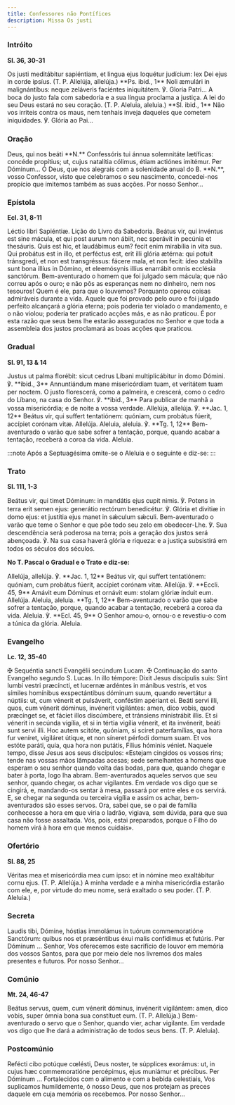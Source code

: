 ```yaml
---
title: Confessores não Pontífices
description: Missa Os justi
---
```


### Intróito

**Sl. 36, 30-31**

<div class="side-by-side not-content">
  <span>
    Os justi meditábitur sapiéntiam, et lingua ejus loquétur judícium: lex Dei ejus in corde ipsíus.
    (T. P. Allelúja, allelúja.) **Ps. ibid., 1** Noli æmulári in malignántibus: neque zeláveris
    faciéntes iniquitátem. ℣. Gloria Patri...
  </span>
  <span>
    A boca do justo fala com sabedoria e a sua língua proclama a justiça. A lei do seu Deus estará
    no seu coração. (T. P. Aleluia, aleluia.) **Sl. ibid., 1** Não vos irriteis contra os maus, nem
    tenhais inveja daqueles que cometem iniquidades. ℣. Glória ao Pai...
  </span>
</div>

### Oração

<div class="side-by-side not-content">
  <span>
    Deus, qui nos beáti **N.** Confessóris tui ánnua solemnitáte lætíficas: concéde propítius; ut,
    cujus natalítia cólimus, étiam actiónes imitémur. Per Dóminum...
  </span>
  <span>
    Ó Deus, que nos alegrais com a solenidade anual do B. **N.**, vosso Confessor, visto que
    celebramos o seu nascimento, concedei-nos propício que imitemos também as suas acções. Por nosso
    Senhor...
  </span>
</div>

### Epístola

**Ecl. 31, 8-11**

<div class="side-by-side not-content">
  <span>Léctio libri Sapiéntiæ.</span>
  <span>Lição do Livro da Sabedoria.</span>
  <span>
    Beátus vir, qui invéntus est sine mácula, et qui post aurum non ábiit, nec sperávit in pecúnia
    et thesáuris. Quis est hic, et laudábimus eum? fecit enim mirabília in vita sua. Qui probátus
    est in illo, et perféctus est, erit illi glória ætérna: qui potuit tránsgredi, et non est
    transgréssus: fácere mala, et non fecit: ídeo stabilíta sunt bona illíus in Dómino, et
    eleemósynis illíus enarrábit omnis ecclésia sanctórum.
  </span>
  <span>
    Bem-aventurado o homem que foi julgado sem mácula; que não correu após o ouro; e não pôs as
    esperanças nem no dinheiro, nem nos tesouros! Quem é ele, para que o louvemos? Porquanto operou
    coisas admiráveis durante a vida. Aquele que foi provado pelo ouro e foi julgado perfeito
    alcançará a glória eterna; pois poderia ter violado o mandamento, e o não violou; poderia ter
    praticado acções más, e as não praticou. É por esta razão que seus bens lhe estarão assegurados
    no Senhor e que toda a assembleia dos justos proclamará as boas acções que praticou.
  </span>
</div>

### Gradual

**Sl. 91, 13 & 14**

<div class="side-by-side not-content">
  <span>
    Justus ut palma florébit: sicut cedrus Líbani multiplicábitur in domo Dómini. ℣. **ibid., 3**
    Annuntiándum mane misericórdiam tuam, et veritátem tuam per noctem.
  </span>
  <span>
    O justo florescerá, como a palmeira, e crescerá, como o cedro do Líbano, na casa do Senhor. ℣.
    **ibid., 3** Para publicar de manhã a vossa misericórdia; e de noite a vossa verdade.
  </span>
  <span>
    Allelúja, allelúja. ℣. **Jac. 1, 12** Beátus vir, qui suffert tentatiónem: quóniam, cum probátus
    fúerit, accípiet corónam vitæ. Allelúja.
  </span>
  <span>
    Aleluia, aleluia. ℣. **Tg. 1, 12** Bem-aventurado o varão que sabe sofrer a tentação, porque,
    quando acabar a tentação, receberá a coroa da vida. Aleluia.
  </span>
</div>

:::note
Após a Septuagésima omite-se o Aleluia e o seguinte e diz-se:
:::

### Trato

**Sl. 111, 1-3**

<div class="side-by-side not-content">
  <span>
    Beátus vir, qui timet Dóminum: in mandátis ejus cupit nimis. ℣. Potens in terra erit semen ejus:
    generátio rectórum benedicétur. ℣. Glória et divitiæ in domo ejus: et justítia ejus manet in
    sǽculum sǽculi.
  </span>
  <span>
    Bem-aventurado o varão que teme o Senhor e que põe todo seu zelo em obedecer-Lhe. ℣. Sua
    descendência será poderosa na terra; pois a geração dos justos será abençoada. ℣. Na sua casa
    haverá glória e riqueza: e a justiça subsistirá em todos os séculos dos séculos.
  </span>
</div>

**No T. Pascal o Gradual e o Trato e diz-se:**

<div class="side-by-side not-content">
  <span>
    Allelúja, allelúja. ℣. **Jac. 1, 12** Beátus vir, qui suffert tentatiónem: quóniam, cum probátus
    fúerit, accípiet corónam vitæ. Allelúja. ℣. **Eccli. 45, 9** Amávit eum Dóminus et ornávit eum:
    stolam glóriæ índuit eum. Allelúja.
  </span>
  <span>
    Aleluia, aleluia. **Tg. 1, 12** Bem-aventurado o varão que sabe sofrer a tentação, porque,
    quando acabar a tentação, receberá a coroa da vida. Aleluia. ℣. **Ecl. 45, 9** O Senhor amou-o,
    ornou-o e revestiu-o com a túnica da glória. Aleluia.
  </span>
</div>

### Evangelho

**Lc. 12, 35-40**

<div class="side-by-side not-content">
  <span>
    <span class="text-red-500">✠</span> Sequéntia sancti Evangélii secúndum Lucam.
  </span>
  <span>
    <span class="text-red-500">✠</span> Continuação do santo Evangelho segundo S. Lucas.
  </span>
  <span>
    In illo témpore: Dixit Jesus discípulis suis: Sint lumbi vestri præcíncti, et lucernæ ardéntes
    in mánibus vestris, et vos símiles homínibus exspectántibus dóminum suum, quando revertátur a
    núptiis: ut, cum vénerit et pulsáverit, conféstim apériant ei. Beáti servi illi, quos, cum
    vénerit dóminus, invénerit vigilántes: amen, dico vobis, quod præcínget se, et fáciet illos
    discúmbere, et tránsiens ministrábit illis. Et si vénerit in secúnda vigília, et si in tértia
    vigília vénerit, et ita invénerit, beáti sunt servi illi. Hoc autem scitóte, quóniam, si sciret
    paterfamílias, qua hora fur veníret, vigiláret útique, et non síneret pérfodi domum suam. Et vos
    estóte paráti, quia, qua hora non putátis, Fílius hóminis véniet.
  </span>
  <span>
    Naquele tempo, disse Jesus aos seus discípulos: «Estejam cingidos os vossos rins; tende nas
    vossas mãos lâmpadas acesas; sede semelhantes a homens que esperam o seu senhor quando volta das
    bodas, para que, quando chegar e bater à porta, logo lha abram. Bem-aventurados aqueles servos
    que seu senhor, quando chegar, os achar vigilantes. Em verdade vos digo que se cingirá, e,
    mandando-os sentar à mesa, passará por entre eles e os servirá. E, se chegar na segunda ou
    terceira vigília e assim os achar, bem-aventurados são esses servos. Ora, sabei que, se o pai de
    família conhecesse a hora em que viria o ladrão, vigiava, sem dúvida, para que sua casa não
    fosse assaltada. Vós, pois, estai preparados, porque o Filho do homem virá à hora em que menos
    cuidais».
  </span>
</div>

### Ofertório

**Sl. 88, 25**

<div class="side-by-side not-content">
  <span>
    Véritas mea et misericórdia mea cum ipso: et in nómine meo exaltábitur cornu ejus. (T. P.
    Allelúja.)
  </span>
  <span>
    A minha verdade e a minha misericórdia estarão com ele, e, por virtude do meu nome, será
    exaltado o seu poder. (T. P. Aleluia.)
  </span>
</div>

### Secreta

<div class="side-by-side not-content">
  <span>
    Laudis tibi, Dómine, hóstias immolámus in tuórum commemoratióne Sanctórum: quibus nos et
    præséntibus éxui malis confídimus et futúris. Per Dóminum ...
  </span>
  <span>
    Senhor, Vos oferecemos este sacrifício de louvor em memória dos vossos Santos, para que por meio
    dele nos livremos dos males presentes e futuros. Por nosso Senhor...
  </span>
</div>

### Comúnio

**Mt. 24, 46-47**

<div class="side-by-side not-content">
  <span>
    Beátus servus, quem, cum vénerit dóminus, invénerit vigilántem: amen, dico vobis, super ómnia
    bona sua constítuet eum. (T. P. Allelúja.)
  </span>
  <span>
    Bem-aventurado o servo que o Senhor, quando vier, achar vigilante. Em verdade vos digo que lhe
    dará a administração de todos seus bens. (T. P. Aleluia).
  </span>
</div>

### Postcomúnio

<div class="side-by-side not-content">
  <span>
    Refécti cibo potúque cœlésti, Deus noster, te súpplices exorámus: ut, in cujus hæc
    commemoratióne percépimus, ejus muniámur et précibus. Per Dóminum ...
  </span>
  <span>
    Fortalecidos com o alimento e com a bebida celestiais, Vos suplicamos humildemente, ó nosso
    Deus, que nos protejam as preces daquele em cuja memória os recebemos. Por nosso Senhor...
  </span>
</div>
